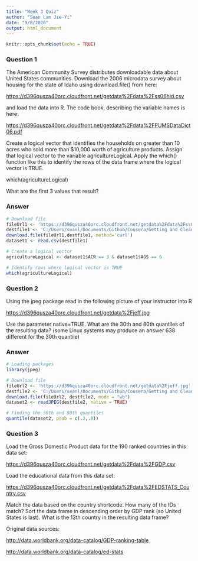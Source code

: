 ```yaml
---
title: "Week 3 Quiz"
author: "Sean Lam Jie-Yi"
date: "9/8/2020"
output: html_document
---
```


```r
knitr::opts_chunk$set(echo = TRUE)
```

### Question 1

The American Community Survey distributes downloadable data about United States communities. Download the 2006 microdata survey about housing for the state of Idaho using download.file() from here:

<https://d396qusza40orc.cloudfront.net/getdata%2Fdata%2Fss06hid.csv>

and load the data into R. The code book, describing the variable names is here:

<https://d396qusza40orc.cloudfront.net/getdata%2Fdata%2FPUMSDataDict06.pdf>

Create a logical vector that identifies the households on greater than 10 acres who sold more than $10,000 worth of agriculture products. Assign that logical vector to the variable agricultureLogical. Apply the which() function like this to identify the rows of the data frame where the logical vector is TRUE.

which(agricultureLogical)

What are the first 3 values that result?

### Answer
```r
# Download file 
fileUrl1 <- 'https://d396qusza40orc.cloudfront.net/getdata%2Fdata%2Fss06hid.csv'
destfile1 <- 'C:/Users/seanl/Documents/Github/Cousera/Getting and Cleaning Data/getting_and_cleaning_data/Week 3 Dataset.csv'
download.file(fileUrl1,destfile1, method='curl')
dataset1 <- read.csv(destfile1)

# Create a logical vector 
agricultureLogical <- dataset1$ACR == 3 & dataset1$AGS == 6

# Identify rows where logical vector is TRUE
which(agricultureLogical)
```

### Question 2

Using the jpeg package read in the following picture of your instructor into R

<https://d396qusza40orc.cloudfront.net/getdata%2Fjeff.jpg>

Use the parameter native=TRUE. What are the 30th and 80th quantiles of the resulting data? (some Linux systems may produce an answer 638 different for the 30th quantile)

### Answer
```r
# Loading packages
library(jpeg)

# Download file
fileUrl2 <- 'https://d396qusza40orc.cloudfront.net/getdata%2Fjeff.jpg'
destfile2 <- 'C:/Users/seanl/Documents/Github/Cousera/Getting and Cleaning Data/getting_and_cleaning_data/Week 3 Dataset.jpg'
download.file(fileUrl2, destfile2, mode = "wb") 
dataset2 <- readJPEG(destfile2, native = TRUE)

# Finding the 30th and 80th quantiles 
quantile(dataset2, prob = c(.3,.8))
```

### Question 3
Load the Gross Domestic Product data for the 190 ranked countries in this data set:

<https://d396qusza40orc.cloudfront.net/getdata%2Fdata%2FGDP.csv>

Load the educational data from this data set:

<https://d396qusza40orc.cloudfront.net/getdata%2Fdata%2FEDSTATS_Country.csv>

Match the data based on the country shortcode. How many of the IDs match? Sort the data frame in descending order by GDP rank (so United States is last). What is the 13th country in the resulting data frame?

Original data sources:

<http://data.worldbank.org/data-catalog/GDP-ranking-table>

<http://data.worldbank.org/data-catalog/ed-stats>